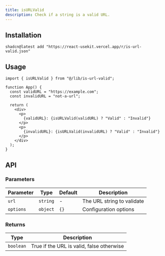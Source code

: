 ```yaml
---
title: isURLValid
description: Check if a string is a valid URL.
---
```



## Installation

```package-install
shadcn@latest add "https://react-usekit.vercel.app/r/is-url-valid.json"
```

## Usage

```tsx
import { isURLValid } from "@/lib/is-url-valid";

function App() {
  const validURL = "https://example.com";
  const invalidURL = "not-a-url";

  return (
    <div>
      <p>
        {validURL}: {isURLValid(validURL) ? "Valid" : "Invalid"}
      </p>
      <p>
        {invalidURL}: {isURLValid(invalidURL) ? "Valid" : "Invalid"}
      </p>
    </div>
  );
}
```

## API

### Parameters

| Parameter | Type     | Default | Description                |
| --------- | -------- | ------- | -------------------------- |
| `url`     | `string` | -       | The URL string to validate |
| `options` | `object` | `{}`    | Configuration options      |

### Returns

| Type      | Description                               |
| --------- | ----------------------------------------- |
| `boolean` | True if the URL is valid, false otherwise |
